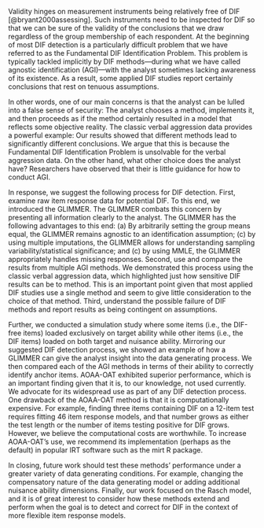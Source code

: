 Validity hinges on measurement instruments being relatively free of DIF [@bryant2000assessing]. Such instruments need to be inspected for DIF so that we can be sure of the validity of the conclusions that we draw regardless of the group membership of each respondent. At the beginning of most DIF detection is a particularly difficult problem that we have referred to as the Fundamental DIF Identification Problem. This problem is typically tackled implicitly by DIF methods—during what we have called agnostic identification (AGI)—with the analyst sometimes lacking awareness of its existence. As a result, some applied DIF studies report certainly conclusions that rest on tenuous assumptions.

In other words, one of our main concerns is that the analyst can be lulled into a false sense of security: The analyst chooses a method, implements it, and then proceeds as if the method certainly resulted in a model that reflects some objective reality. The classic verbal aggression data provides a powerful example: Our results showed that different methods lead to significantly different conclusions. We argue that this is because the Fundamental DIF Identification Problem is unsolvable for the verbal aggression data. On the other hand, what other choice does the analyst have? Researchers have observed that their is little guidance for how to conduct AGI. 

In response, we suggest the following process for DIF detection. First, examine raw item response data for potential DIF. To this end, we introduced the GLIMMER. The GLIMMER combats this concern by presenting all information clearly to the analyst. The GLIMMER has the following advantages to this end: (a) By arbitrarily setting the group means equal, the GLIMMER remains agnostic to an identification assumption; (c) by using multiple imputations, the GLIMMER allows for understanding sampling variability/statistical significance; and (c) by using MMLE, the GLIMMER appropriately handles missing responses. Second, use and compare the results from multiple AGI methods. We demonstrated this process using the classic verbal aggression data, which highlighted just how sensitive DIF results can be to method. This is an important point given that most applied DIF studies use a single method and seem to give little consideration to the choice of that method. Third, understand the possible failure of DIF methods and report results as being contingent on assumptions.

Further, we conducted a simulation study where some items (i.e., the DIF-free items) loaded exclusively on target ability while other items (i.e., the DIF items) loaded on both target and nuisance ability. Mirroring our suggested DIF detection process, we showed an example of how a GLIMMER can give the analyst insight into the data generating process. We then compared each of the AGI methods in terms of their ability to correctly identify anchor items. AOAA-OAT exhibited superior performance, which is an important finding given that it is, to our knowledge, not used currently. We advocate for its widespread use as part of any DIF detection process. One drawback of the AOAA-OAT method is that it is computationally expensive. For example, finding three items containing DIF on a 12-item test requires fitting 46 item response models, and that number grows as either the test length or the number of items testing positive for DIF grows. However, we believe the computational costs are worthwhile. To increase AOAA-OAT's use, we recommend its implementation (perhaps as the default) in popular IRT software such as the mirt R package.

In closing, future work should test these methods' performance under a greater variety of data generating conditions. For example, changing the compensatory nature of the data generating model or adding additional nuisance ability dimensions. Finally, our work focused on the Rasch model, and it is of great interest to consider how these methods extend and perform when the goal is to detect and correct for DIF in the context of more flexible item response models.
